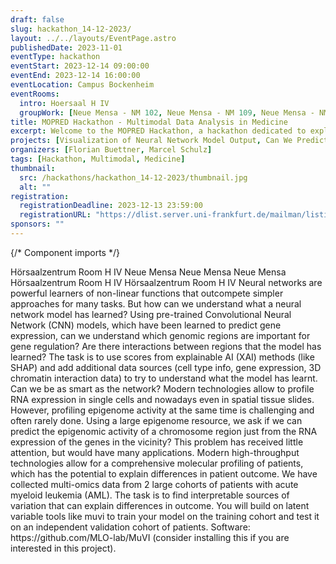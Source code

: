 ```yaml
---
draft: false
slug: hackathon_14-12-2023/
layout: ../../layouts/EventPage.astro
publishedDate: 2023-11-01
eventType: hackathon
eventStart: 2023-12-14 09:00:00
eventEnd: 2023-12-14 16:00:00
eventLocation: Campus Bockenheim
eventRooms:
  intro: Hoersaal H IV
  groupWork: [Neue Mensa - NM 102, Neue Mensa - NM 109, Neue Mensa - NM 110, Neue Mensa - NM 116, Neue Mensa - NM 117]
title: MOPRED Hackathon - Multimodal Data Analysis in Medicine
excerpt: Welcome to the MOPRED Hackathon, a hackathon dedicated to exploring practical applications of multimodal data analysis in medicine. In this event, participants will explore the integration and analysis of different types of mutimodal data using different approaches. Join us for a day of collaborative problem solving! 
projects: [Visualization of Neural Network Model Output, Can We Predict the Epigenome from RNA Expression?, Can We Relate Molecular Information to Patient Outcome?]
organizers: [Florian Buettner, Marcel Schulz]
tags: [Hackathon, Multimodal, Medicine]
thumbnail:
  src: /hackathons/hackathon_14-12-2023/thumbnail.jpg
  alt: ""
registration:
  registrationDeadline: 2023-12-13 23:59:00
  registrationURL: "https://dlist.server.uni-frankfurt.de/mailman/listinfo/MOPREDHackathon2023"
sponsors: ""
---
```


{/* Component imports */}

<EventHero 
  title={frontmatter.title} 
  tags={frontmatter.tags} 
  excerpt={frontmatter.excerpt} 
  heroImgSrc={frontmatter.thumbnail.src} 
  eventStart={frontmatter.eventStart}
  eventEnd={frontmatter.eventEnd}
  location={frontmatter.eventLocation}
  organizers={frontmatter.organizers}
/>

<EventProgram title="Program" subtitle="Preliminary Overview">
  <EventProgramPoint title="Introduction Projects, Group Assignment" timeframe="09:00">
    Hörsaalzentrum Room H IV
  </EventProgramPoint>
  <EventProgramPoint title="Groupwork Starts" timeframe="09:45">
    Neue Mensa
  </EventProgramPoint>
  <EventProgramPoint title="Lunch Break" timeframe="12:00">
    Neue Mensa
  </EventProgramPoint>
  <EventProgramPoint title="Groupwork Continues" timeframe="13:00">
    Neue Mensa
  </EventProgramPoint>
  <EventProgramPoint title="Project Pitches and Voting" timeframe="15:00">
    Hörsaalzentrum Room H IV
  </EventProgramPoint>
  <EventProgramPoint title="Prize Distribution" timeframe="16:00">
    Hörsaalzentrum Room H IV
  </EventProgramPoint>
</EventProgram>

<ProjectCollection title="Projects">
  <Project projectNumber={1} title="Visualization of Neural Network Model Output">
    Neural networks are powerful learners of non-linear functions that outcompete simpler approaches for many tasks. 
    But how can we understand what a neural network model has learned? Using pre-trained Convolutional Neural Network 
    (CNN) models, which have been learned to predict gene expression, can we understand which genomic regions are important 
    for gene regulation? Are there interactions between regions that the model has learned? The task is to use scores from 
    explainable AI (XAI) methods (like SHAP) and add additional data sources (cell type info, gene expression, 3D chromatin 
    interaction data) to try to understand what the model has learnt. Can we be as smart as the network?
  </Project>
  <Project projectNumber={2} title="Can We Predict the Epigenome from RNA Expression?">
    Modern technologies allow to profile RNA expression in single cells and nowadays even in spatial tissue slides. However, 
    profiling epigenome activity at the same time is challenging and often rarely done. Using a large epigenome resource, we 
    ask if we can predict the epigenomic activity of a chromosome region just from the RNA expression of the genes in the vicinity? 
    This problem has received little attention, but would have many applications. 
  </Project>
  <Project projectNumber={3} title="Can We Relate Molecular Information to Patient Outcome?">
    Modern high-throughput technologies allow for a comprehensive molecular profiling of patients, which has the potential to 
    explain differences in patient outcome. We have collected multi-omics data from 2 large cohorts of patients with acute myeloid 
    leukemia (AML). The task is to find interpretable sources of variation that can explain differences in outcome. You will build on 
    latent variable tools like muvi to train your model on the training cohort and test it on an independent validation cohort of patients. 
    Software: https://github.com/MLO-lab/MuVI (consider installing this if you are interested in this project).
  </Project>
</ProjectCollection>

<Registration 
  regUntil={frontmatter.registration.registrationDeadline} 
  regUrl={frontmatter.registration.registrationURL}
  sponsors={frontmatter.sponsors}
/>
